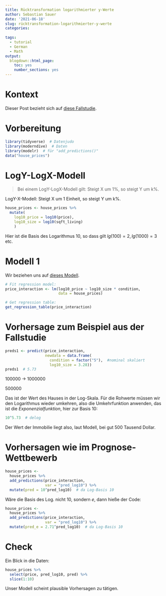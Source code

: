 ```yaml
---
title: Rücktransformation logarithmierter y-Werte
author: Sebastian Sauer
date: '2021-06-18'
slug: rücktransformation-logarithmierter-y-werte
categories:
  
tags:
  - tutorial
  - German
  - Math
output:
  blogdown::html_page:
    toc: yes
    number_sections: yes
---
```




# Kontext

Dieser Post bezieht sich auf [diese Fallstudie](https://moderndive.com/11-thinking-with-data.html#seattle-house-prices).



# Vorbereitung


```r
library(tidyverse)  # Datenjudo
library(moderndive)  # Daten
library(modelr)  # für "add_predictions()"
data("house_prices")
```


# LogY-LogX-Modell

>   Bei einem LogY-LogX-Modell gilt: Steigt X um 1%, so steigt Y um k%.

LogY-X-Modell: Steigt X um 1 Einheit, so steigt Y um k%.



```r
house_prices <- house_prices %>%
  mutate(
    log10_price = log10(price),
    log10_size = log10(sqft_living)
    )
```


Hier ist die Basis des Logarithmus 10, so dass gilt $lg(100) = 2, lg(1000) = 3$ etc.

# Modell 1

Wir beziehen uns auf [dieses Modell](https://moderndive.com/11-thinking-with-data.html#house-prices-regression).



```r
# Fit regression model:
price_interaction <- lm(log10_price ~ log10_size * condition, 
                        data = house_prices)

# Get regression table:
get_regression_table(price_interaction)
```

# Vorhersage zum Beispiel aus der Fallstudie

```r
preds1 <- predict(price_interaction,
                  newdata = data.frame(
                    condition = factor("5"),  #nominal skaliert
                    log10_size = 3.28))
preds1  # 5.73
```


100000 -> 1000000

500000

Das ist der Wert des Hauses in der Log-Skala. Für die Rohwerte müssen wir den Logarithmus wieder umkehren, also die Umkehrfunktion anwenden, das ist die *Exponenzialfunktion*, hier zur Basis 10:

```r
10^5.73  # delog
```

Der Wert der Immobilie liegt also, laut Modell, bei gut 500 Tausend Dollar.


# Vorhersagen wie im Prognose-Wettbewerb

```r
house_prices <-
  house_prices %>% 
  add_predictions(price_interaction,
                  var = "pred_log10") %>% 
  mutate(pred = 10^pred_log10)  # da Log-Basis 10
```

Wäre die Basis des Log. nicht 10, sondern *e*, dann hieße der Code:


```r
house_prices <-
  house_prices %>% 
  add_predictions(price_interaction,
                  var = "pred_log10") %>% 
  mutate(pred_e = 2.71^pred_log10)  # da Log-Basis 10
```

# Check

Ein Blick in die Daten:

```r
house_prices %>% 
  select(price, pred_log10, pred) %>% 
  slice(1:10)
```


Unser Modell scheint plausible Vorhersagen zu tätigen.

